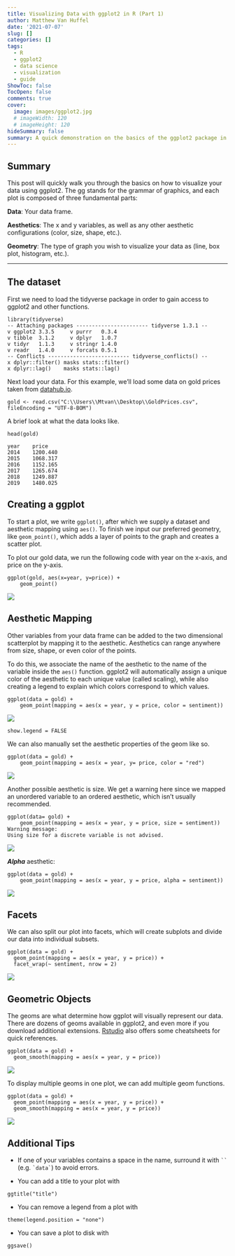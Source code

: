 ```yaml
---
title: Visualizing Data with ggplot2 in R (Part 1)
author: Matthew Van Huffel
date: '2021-07-07'
slug: []
categories: []
tags:
  - R
  - ggplot2
  - data science
  - visualization
  - guide
ShowToc: false
TocOpen: false
comments: true
cover:
  image: images/ggplot2.jpg
  # imageWidth: 120
  # imageHeight: 120
hideSummary: false
summary: A quick demonstration on the basics of the ggplot2 package in R.
---
```


## Summary

This post will quickly walk you through the basics on how to visualize your data using ggplot2. The gg stands for the grammar of graphics, and each plot is composed of three fundamental parts: 

**Data**: Your data frame.

**Aesthetics**: The x and y variables, as well as any other aesthetic configurations (color, size, shape, etc.).

**Geometry**: The type of graph you wish to visualize your data as (line, box plot, histogram, etc.).

------------------------

## The dataset

First we need to load the tidyverse package in order to gain access to ggplot2 and other functions. 


```
library(tidyverse)
-- Attaching packages ----------------------- tidyverse 1.3.1 --
v ggplot2 3.3.5     v purrr   0.3.4
v tibble  3.1.2     v dplyr   1.0.7
v tidyr   1.1.3     v stringr 1.4.0
v readr   1.4.0     v forcats 0.5.1
-- Conflicts -------------------------- tidyverse_conflicts() --
x dplyr::filter() masks stats::filter()
x dplyr::lag()    masks stats::lag()
```
Next load your data. For this example, we'll load some data on gold prices taken from [datahub.io](https://datahub.io/).
```
gold <- read.csv("C:\\Users\\Mtvan\\Desktop\\GoldPrices.csv", fileEncoding = "UTF-8-BOM")
```
A brief look at what the data looks like. 
```
head(gold)

year	price
2014	1200.440
2015	1068.317
2016	1152.165
2017	1265.674
2018	1249.887
2019	1480.025
```
## Creating a ggplot

To start a plot, we write ```ggplot()```, after which we supply a dataset and aesthetic mapping using ```aes()```. To finish we input our preferred geometry, like ```geom_point()```, which adds a layer of points to the graph and creates a scatter plot.

To plot our gold data, we run the following code with year on the x-axis, and price on the y-axis. 


```
ggplot(gold, aes(x=year, y=price)) +
    geom_point()
```



![](images/GoldPrices.png#center)

## Aesthetic Mapping

Other variables from your data frame can be added to the two dimensional scatterplot by mapping it to the aesthetic. Aesthetics can range anywhere from size, shape, or even color of the points.

To do this, we associate the name of the aesthetic to the name of the variable inside the ```aes()``` function. ggplot2 will automatically assign a unique color of the aesthetic to each unique value (called scaling), while also creating a legend to explain which colors correspond to which values.

```
ggplot(data = gold) +
    geom_point(mapping = aes(x = year, y = price, color = sentiment))
```



![](images/GoldSentiment.png#center)
```
show.legend = FALSE
```

We can also manually set the aesthetic properties of the geom like so.  

```
ggplot(data = gold) +
    geom_point(mapping = aes(x = year, y= price, color = "red")
```    

![](images/GoldColorRed.png#center)

Another possible aesthetic is size. We get a warning here since we mapped an unordered variable to an ordered aesthetic, which isn't usually recommended. 

```
ggplot(data= gold) +
    geom_point(mapping = aes(x = year, y = price, size = sentiment))
Warning message:
Using size for a discrete variable is not advised. 
```



![](images/GoldSize.png#center)


***Alpha*** aesthetic:
```
ggplot(data = gold) +
    geom_point(mapping = aes(x = year, y = price, alpha = sentiment))
```



![](images/GoldAlpha.png#center)

## Facets

We can also split our plot into facets, which will create subplots and divide our data into individual subsets. 
```
ggplot(data = gold) + 
  geom_point(mapping = aes(x = year, y = price)) + 
  facet_wrap(~ sentiment, nrow = 2)
```
![](images/GoldFacets.png#center)

## Geometric Objects

The geoms are what determine how ggplot will visually represent our data. There are dozens of geoms available in ggplot2, and even more if you download additional extensions. [Rstudio](https://www.rstudio.com/resources/cheatsheets/) also offers some cheatsheets for quick references. 

```
ggplot(data = gold) + 
  geom_smooth(mapping = aes(x = year, y = price))
```



![](images/GoldSmooth.png#center)

To display multiple geoms in one plot, we can add multiple geom functions. 

```
ggplot(data = gold) + 
  geom_point(mapping = aes(x = year, y = price)) +
  geom_smooth(mapping = aes(x = year, y = price))
```

![](images/MultipleGeomsGold.png#center)

## Additional Tips

- If one of your variables contains a space in the name, surround it with ` `` ` (e.g. `` `data` ``) to avoid errors. 

- You can add a title to your plot with
```
ggtitle("title")
```

- You can remove a legend from a plot with

```
theme(legend.position = "none")
```

- You can save a plot to disk with
```
ggsave()
```
